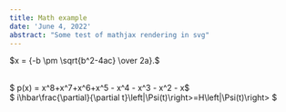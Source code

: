 ```yaml
---
title: Math example
date: 'June 4, 2022'
abstract: "Some test of mathjax rendering in svg"
---
```



 
$x = {-b \pm \sqrt{b^2-4ac} \over 2a}.$

<br/>
$ p(x) = x^8+x^7+x^6+x^5 - x^4 - x^3 - x^2 - x$
<br/>
$ i\hbar\frac{\partial}{\partial t}\left|\Psi(t)\right>=H\left|\Psi(t)\right> $

